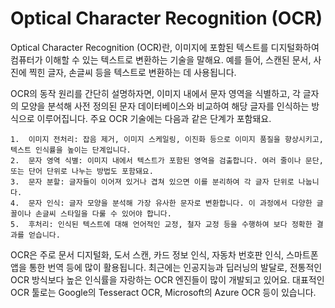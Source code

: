 # Optical Character Recognition (OCR)

Optical Character Recognition (OCR)란, 이미지에 포함된 텍스트를 디지털화하여 컴퓨터가 이해할 수 있는 텍스트로 변환하는 기술을 말해요. 예를 들어, 스캔된 문서, 사진에 찍힌 글자, 손글씨 등을 텍스트로 변환하는 데 사용됩니다.

OCR의 동작 원리를 간단히 설명하자면, 이미지 내에서 문자 영역을 식별하고, 각 글자의 모양을 분석해 사전 정의된 문자 데이터베이스와 비교하여 해당 글자를 인식하는 방식으로 이루어집니다. 주요 OCR 기술에는 다음과 같은 단계가 포함돼요.

	1.	이미지 전처리: 잡음 제거, 이미지 스케일링, 이진화 등으로 이미지 품질을 향상시키고, 텍스트 인식률을 높이는 단계입니다.
	2.	문자 영역 식별: 이미지 내에서 텍스트가 포함된 영역을 검출합니다. 여러 줄이나 문단, 또는 단어 단위로 나누는 방법도 포함돼요.
	3.	문자 분할: 글자들이 이어져 있거나 겹쳐 있으면 이를 분리하여 각 글자 단위로 나눕니다.
	4.	문자 인식: 글자 모양을 분석해 가장 유사한 문자로 변환합니다. 이 과정에서 다양한 글꼴이나 손글씨 스타일을 다룰 수 있어야 합니다.
	5.	후처리: 인식된 텍스트에 대해 언어적인 교정, 철자 교정 등을 수행하여 보다 정확한 결과를 얻습니다.

OCR은 주로 문서 디지털화, 도서 스캔, 카드 정보 인식, 자동차 번호판 인식, 스마트폰 앱을 통한 번역 등에 많이 활용됩니다. 최근에는 인공지능과 딥러닝의 발달로, 전통적인 OCR 방식보다 높은 인식률을 자랑하는 OCR 엔진들이 많이 개발되고 있어요. 대표적인 OCR 툴로는 Google의 Tesseract OCR, Microsoft의 Azure OCR 등이 있습니다.


